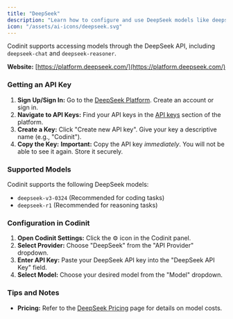 ```yaml
---
title: "DeepSeek"
description: "Learn how to configure and use DeepSeek models like deepseek-chat and deepseek-reasoner with Codinit."
icon: "/assets/ai-icons/deepseek.svg"
---
```


Codinit supports accessing models through the DeepSeek API, including `deepseek-chat` and `deepseek-reasoner`.

**Website:** [https://platform.deepseek.com/](https://platform.deepseek.com/)

### Getting an API Key

1.  **Sign Up/Sign In:** Go to the [DeepSeek Platform](https://platform.deepseek.com/). Create an account or sign in.
2.  **Navigate to API Keys:** Find your API keys in the [API keys](https://platform.deepseek.com/api_keys) section of the platform.
3.  **Create a Key:** Click "Create new API key". Give your key a descriptive name (e.g., "Codinit").
4.  **Copy the Key:** **Important:** Copy the API key _immediately_. You will not be able to see it again. Store it securely.

### Supported Models

Codinit supports the following DeepSeek models:

-   `deepseek-v3-0324` (Recommended for coding tasks)
-   `deepseek-r1` (Recommended for reasoning tasks)

### Configuration in Codinit

1.  **Open Codinit Settings:** Click the ⚙️ icon in the Codinit panel.
2.  **Select Provider:** Choose "DeepSeek" from the "API Provider" dropdown.
3.  **Enter API Key:** Paste your DeepSeek API key into the "DeepSeek API Key" field.
4.  **Select Model:** Choose your desired model from the "Model" dropdown.

### Tips and Notes

-   **Pricing:** Refer to the [DeepSeek Pricing](https://api-docs.deepseek.com/quick_start/pricing/) page for details on model costs.
